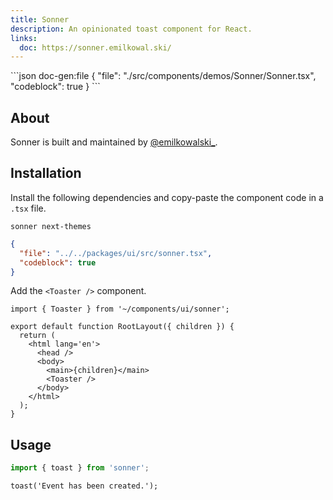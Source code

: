 ```yaml
---
title: Sonner
description: An opinionated toast component for React.
links:
  doc: https://sonner.emilkowal.ski/
---
```


<ComponentPreview name='sonner'>
```json doc-gen:file
{
  "file": "./src/components/demos/Sonner/Sonner.tsx",
  "codeblock": true
}
```
</ComponentPreview>

## About

Sonner is built and maintained by [@emilkowalski\_](https://x.com/emilkowalski_).

## Installation

Install the following dependencies and copy-paste the component code in a `.tsx` file.

```package-install
sonner next-themes
```

<div className='not-prose [&_figure]:max-h-[320px] [&_figure]:overflow-y-auto'>

```json doc-gen:file
{
  "file": "../../packages/ui/src/sonner.tsx",
  "codeblock": true
}
```

</div>

Add the `<Toaster />` component.

```tsx title='app/layout.tsx
import { Toaster } from '~/components/ui/sonner';

export default function RootLayout({ children }) {
  return (
    <html lang='en'>
      <head />
      <body>
        <main>{children}</main>
        <Toaster />
      </body>
    </html>
  );
}
```

## Usage

```ts
import { toast } from 'sonner';
```

```tsx
toast('Event has been created.');
```
